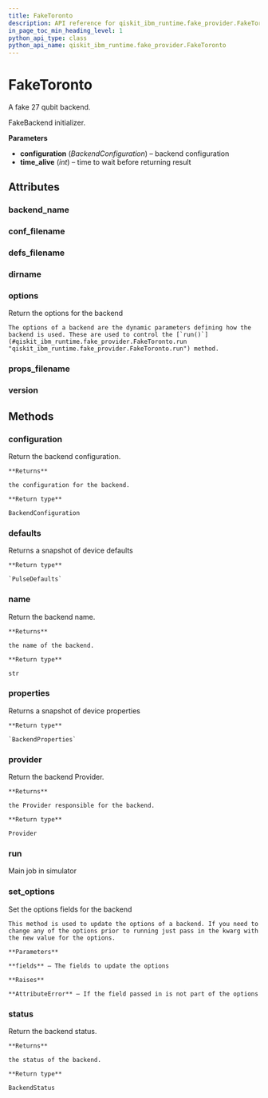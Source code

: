 ```yaml
---
title: FakeToronto
description: API reference for qiskit_ibm_runtime.fake_provider.FakeToronto
in_page_toc_min_heading_level: 1
python_api_type: class
python_api_name: qiskit_ibm_runtime.fake_provider.FakeToronto
---
```


# FakeToronto

<Class id="qiskit_ibm_runtime.fake_provider.FakeToronto" isDedicatedPage={true} github="https://github.com/Qiskit/qiskit-ibm-runtime/tree/stable/0.20/qiskit_ibm_runtime/fake_provider/backends/toronto/fake_toronto.py#L31-L38" signature="FakeToronto" modifiers="class">
  A fake 27 qubit backend.

  FakeBackend initializer.

  **Parameters**

  *   **configuration** (*BackendConfiguration*) – backend configuration
  *   **time\_alive** (*int*) – time to wait before returning result

  ## Attributes

  ### backend\_name

  <Attribute id="qiskit_ibm_runtime.fake_provider.FakeToronto.backend_name" attributeValue="'fake_toronto'" />

  ### conf\_filename

  <Attribute id="qiskit_ibm_runtime.fake_provider.FakeToronto.conf_filename" attributeValue="'conf_toronto.json'" />

  ### defs\_filename

  <Attribute id="qiskit_ibm_runtime.fake_provider.FakeToronto.defs_filename" attributeValue="'defs_toronto.json'" />

  ### dirname

  <Attribute id="qiskit_ibm_runtime.fake_provider.FakeToronto.dirname" attributeValue="'/home/runner/work/qiskit-ibm-runtime/qiskit-ibm-runtime/qiskit_ibm_runtime/fake_provider/backends/toronto'" />

  ### options

  <Attribute id="qiskit_ibm_runtime.fake_provider.FakeToronto.options">
    Return the options for the backend

    The options of a backend are the dynamic parameters defining how the backend is used. These are used to control the [`run()`](#qiskit_ibm_runtime.fake_provider.FakeToronto.run "qiskit_ibm_runtime.fake_provider.FakeToronto.run") method.
  </Attribute>

  ### props\_filename

  <Attribute id="qiskit_ibm_runtime.fake_provider.FakeToronto.props_filename" attributeValue="'props_toronto.json'" />

  ### version

  <Attribute id="qiskit_ibm_runtime.fake_provider.FakeToronto.version" attributeValue="1" />

  ## Methods

  ### configuration

  <Function id="qiskit_ibm_runtime.fake_provider.FakeToronto.configuration" signature="configuration()">
    Return the backend configuration.

    **Returns**

    the configuration for the backend.

    **Return type**

    BackendConfiguration
  </Function>

  ### defaults

  <Function id="qiskit_ibm_runtime.fake_provider.FakeToronto.defaults" github="https://github.com/Qiskit/qiskit-ibm-runtime/tree/stable/0.20/qiskit_ibm_runtime/fake_provider/fake_pulse_backend.py#L29-L33" signature="defaults()">
    Returns a snapshot of device defaults

    **Return type**

    `PulseDefaults`
  </Function>

  ### name

  <Function id="qiskit_ibm_runtime.fake_provider.FakeToronto.name" signature="name()">
    Return the backend name.

    **Returns**

    the name of the backend.

    **Return type**

    str
  </Function>

  ### properties

  <Function id="qiskit_ibm_runtime.fake_provider.FakeToronto.properties" github="https://github.com/Qiskit/qiskit-ibm-runtime/tree/stable/0.20/qiskit_ibm_runtime/fake_provider/fake_qasm_backend.py#L44-L48" signature="properties()">
    Returns a snapshot of device properties

    **Return type**

    `BackendProperties`
  </Function>

  ### provider

  <Function id="qiskit_ibm_runtime.fake_provider.FakeToronto.provider" signature="provider()">
    Return the backend Provider.

    **Returns**

    the Provider responsible for the backend.

    **Return type**

    Provider
  </Function>

  ### run

  <Function id="qiskit_ibm_runtime.fake_provider.FakeToronto.run" github="https://github.com/Qiskit/qiskit-ibm-runtime/tree/stable/0.20/qiskit_ibm_runtime/fake_provider/fake_backend.py#L545-L574" signature="run(run_input, **kwargs)">
    Main job in simulator
  </Function>

  ### set\_options

  <Function id="qiskit_ibm_runtime.fake_provider.FakeToronto.set_options" signature="set_options(**fields)">
    Set the options fields for the backend

    This method is used to update the options of a backend. If you need to change any of the options prior to running just pass in the kwarg with the new value for the options.

    **Parameters**

    **fields** – The fields to update the options

    **Raises**

    **AttributeError** – If the field passed in is not part of the options
  </Function>

  ### status

  <Function id="qiskit_ibm_runtime.fake_provider.FakeToronto.status" signature="status()">
    Return the backend status.

    **Returns**

    the status of the backend.

    **Return type**

    BackendStatus
  </Function>
</Class>

